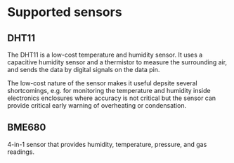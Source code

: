 # Supported sensors

## DHT11

The DHT11 is a low-cost  temperature and humidity sensor. It uses a capacitive humidity sensor and a thermistor to measure the surrounding air, and sends the data by digital signals on the data pin.

The low-cost nature of the sensor makes it useful depsite several shortcomings, e.g. for monitoring the temperature and humidity inside electronics enclosures where accuracy is not critical but the sensor can provide critical early warning of overheating or condensation.

## BME680

4-in-1 sensor that provides humidity, temperature, pressure, and gas readings.